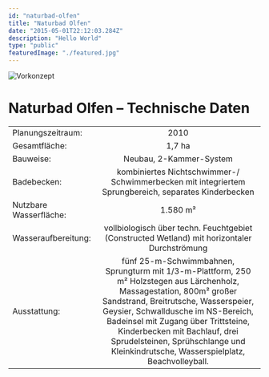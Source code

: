 ```yaml
---
id: "naturbad-olfen"
title: "Naturbad Olfen"
date: "2015-05-01T22:12:03.284Z"
description: "Hello World"
type: "public"
featuredImage: "./featured.jpg"
---
```


![Vorkonzept](./vorkonzept.jpg)

# Naturbad Olfen – Technische Daten

|                  |                                                                                                                                                                                                                                                                                                                                                                      |
| ---------------------- | :------------------------------------------------------------------------------------------------------------------------------------------------------------------------------------------------------------------------------------------------------------------------------------------------------------------------------------------------------------------: |
| Planungszeitraum:      |                                                                                                                                                                                 2010                                                                                                                                                                                 |
| Gesamtfläche:          |                                                                                                                                                                                1,7 ha                                                                                                                                                                                |
| Bauweise:              |                                                                                                                                                                       Neubau, 2-Kammer-System                                                                                                                                                                        |
| Badebecken:            |                                                                                                                                 kombiniertes Nichtschwimmer-/ Schwimmerbecken mit integriertem Sprungbereich, separates Kinderbecken                                                                                                                                 |
| Nutzbare Wasserfläche: |                                                                                                                                                                               1.580 m²                                                                                                                                                                               |
| Wasseraufbereitung:    |                                                                                                                                     vollbiologisch über techn. Feuchtgebiet (Constructed Wetland) mit horizontaler Durchströmung                                                                                                                                     |
| Ausstattung:           | fünf 25-m-Schwimmbahnen, Sprungturm mit 1/3-m-Plattform, 250 m² Holzstegen aus Lärchenholz, Massagestation, 800m² großer Sandstrand, Breitrutsche, Wasserspeier, Geysier, Schwalldusche im NS-Bereich, Badeinsel mit Zugang über Trittsteine, Kinderbecken mit Bachlauf, drei Sprudelsteinen, Sprühschlange und Kleinkindrutsche, Wasserspielplatz, Beachvolleyball. |

